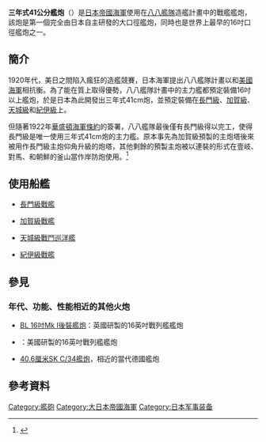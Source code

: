 {{Infobox Weapon
|name= 三年式41公分艦炮
|image= [[File:16-inch_gun_from_battleship_Mutsu_outside_the_Yamato_Museum_in_October_2008.JPG|300px]]
|caption= 展出於[[吳市海事歷史科學館|吳市海事歷史科學館]]的三年式41cm艦砲
|origin= {{JPN-EMP}}
|type= [[艦炮|艦炮]]
<!-- 種類選擇 -->
|is_ranged=yes
|is_bladed=
|is_explosive=yes
|is_artillery=yes
|is_vehicle=
|is_missile=
|is_UK=yes
<!-- 服役記錄 -->
|service= 1921年至1945年
|used_by={{Navy|Empire of Japan}}
|wars= [[第一次世界大戰|第一次世界大戰]]<br>[[第二次世界大戰|第二次世界大戰]]
<!-- 生產歷史 -->
|designer= 
|design_date=1914年
|manufacturer=[[吳海軍工廠|吳海軍工廠]]
|unit_cost=
|production_date=
|number=
|variants=
<!-- 基本規格 -->
|spec_label=<ref>{{Cite web |url=http://www.navweaps.com/Weapons/WNJAP_161-45_3ns.htm |title=存档副本 |accessdate=2016-08-18 |archive-date=2013-09-02 |archive-url=https://www.webcitation.org/6JL9ngjXx?url=http://www.navweaps.com/Weapons/WNJAP_161-45_3ns.htm |dead-url=no }}</ref>
|weight= 101.6公噸
|length= 18.840公尺
|part_length= 18.394公尺
|width=
|height=
|diameter=
|wingspan=
|crew=
<!-- 投射武器規格 --> 
|cartridge= (二戰時)<br>九一式穿甲彈<br>零式通常彈<br>三式彈
|cartridge_weight=
|caliber=16.1英吋(410公分)
|barrels=
|action= 
|rate= 1.5~2.5發／分
|velocity=九一式穿甲彈 780公尺／秒 <br>零式通常彈 805公尺／秒 <br>三式彈 805公尺／秒
|energy= 
|range=
|max_range= 38725公尺
|feed= 人力裝彈
|sights= 
<!-- 火炮規格 -->
|breech={{link-en|間斷螺紋式炮閂|Welin breech block}}
|recoil=
|carriage=
|elevation=原始 -5 ~ +30度 <br>改裝後 -3 ~ +43度
|traverse=轉速3度/秒
<!-- 刃器規格 --> 
|blade_type=
|hilt_type=
|sheath_type=
|head_type=
|haft_type=
<!-- 爆炸物內填炸藥規格 --> 
|filling=
|filling_weight=219kg
|detonation=
|yield=
<!-- 車輛/飛彈 規格 -->
|armour=
|primary_armament=
|secondary_armament=
|engine=
|engine_power=
|transmission=
|payload_capacity=
|fuel_capacity=
|pw_ratio=
|suspension=
|clearance=
|vehicle_range=
|altitude=
|ceiling=
|speed=
|guidance=
}}
'''三年式41公分艦炮'''（{{lang-ja|45口径三年式41cm砲}}）是[[日本帝國海軍|日本帝國海軍]]使用在[[八八艦隊|八八艦隊]]造艦計畫中的戰艦艦炮，該炮是第一個完全由日本自主研發的大口徑艦炮，同時也是世界上最早的16吋口徑艦炮之一。

==簡介==
1920年代，美日之間陷入瘋狂的造艦競賽，日本海軍提出八八艦隊計畫以和[[美國海軍|美國海軍]]相抗衡。為了能在質上取得優勢，八八艦隊計畫中的主力艦都預定裝備16吋以上艦炮，於是日本為此開發出三年式41cm炮，並預定裝備在[[長門級戰艦|長門級]]、[[加賀級戰艦|加賀級]]、[[天城級戰鬥巡洋艦|天城級]]和[[紀伊級戰艦|紀伊級]]上。

但隨著1922年[[華盛頓海軍條約|華盛頓海軍條約]]的簽署，八八艦隊最後僅有長門級得以完工，使得長門級是唯一使用三年式41cm炮的主力艦。原本事先為加賀級預製的主炮塔後來被用作長門級主炮仰角升級的炮塔，其他剩餘的預製主炮被以連裝的形式在壹岐、對馬、和朝鮮的釜山當作岸防炮使用。<ref>{{Cite web |url=http://mdc.idv.tw/pwm/wejp40cm3year.htm |title=存档副本 |accessdate=2016-08-18 |archive-date=2014-08-23 |archive-url=https://web.archive.org/web/20140823010120/http://www.mdc.idv.tw/pwm/wejp40cm3year.htm |dead-url=no }}</ref>

==使用船艦==
*[[長門級戰艦|長門級戰艦]]

*[[加賀級戰艦|加賀級戰艦]]

*[[天城級戰鬥巡洋艦|天城級戰鬥巡洋艦]]

*[[紀伊級戰艦|紀伊級戰艦]]

== 參見 ==
=== 年代、功能、性能相近的其他火炮 ===
* [[BL_16吋Mk_I後裝艦炮|BL 16吋Mk I後裝艦炮]]：英國研製的16英吋戰列艦艦炮
* {{Link-en|16吋45倍徑火炮|16"/45 caliber gun|Mk 1、5、8 16吋45倍徑艦炮}}：美國研製的16英吋戰列艦艦炮

* [[406毫米SK_C/34型艦炮|40.6厘米SK C/34艦炮]]，相近的當代德國艦炮

== 參考資料 ==
<references/>

{{日本帝國海軍使用槍砲}}
[[Category:艦砲|Category:艦砲]]
[[Category:大日本帝國海軍|Category:大日本帝國海軍]]
[[Category:日本军事装备|Category:日本军事装备]]